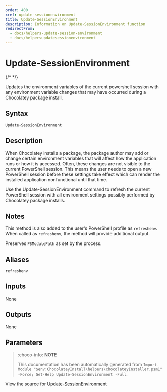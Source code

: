 ---
order: 400
xref: update-sessionenvironment
title: Update-SessionEnvironment
description: Information on Update-SessionEnvironment function
redirectFrom:
  - docs/helpers-update-session-environment
  - docs/helpersupdatesessionenvironment
---

# Update-SessionEnvironment

{/* <!-- This documentation is automatically generated from https://github.com/chocolatey/choco/blob/master/src/chocolatey.resources/helpers/functions/Update-SessionEnvironment.ps1 using https://github.com/chocolatey/choco/blob/master/GenerateDocs.ps1. Contributions are welcome at the original location(s). --> */}

Updates the environment variables of the current powershell session with
any environment variable changes that may have occurred during a
Chocolatey package install.

## Syntax

~~~powershell
Update-SessionEnvironment
~~~

## Description

When Chocolatey installs a package, the package author may add or change
certain environment variables that will affect how the application runs
or how it is accessed. Often, these changes are not visible to the
current PowerShell session. This means the user needs to open a new
PowerShell session before these settings take effect which can render
the installed application nonfunctional until that time.

Use the Update-SessionEnvironment command to refresh the current
PowerShell session with all environment settings possibly performed by
Chocolatey package installs.

## Notes

This method is also added to the user's PowerShell profile as
`refreshenv`. When called as `refreshenv`, the method will provide
additional output.

Preserves `PSModulePath` as set by the process.

## Aliases

`refreshenv`


## Inputs

None

## Outputs

None

## Parameters
 



<Xref title="Function Reference" value="powershell-reference" />

> :choco-info: **NOTE**
>
> This documentation has been automatically generated from `Import-Module "$env:ChocolateyInstall\helpers\chocolateyInstaller.psm1" -Force; Get-Help Update-SessionEnvironment -Full`.

View the source for [Update-SessionEnvironment](https://github.com/chocolatey/choco/blob/master/src/chocolatey.resources/helpers/functions/Update-SessionEnvironment.ps1)
